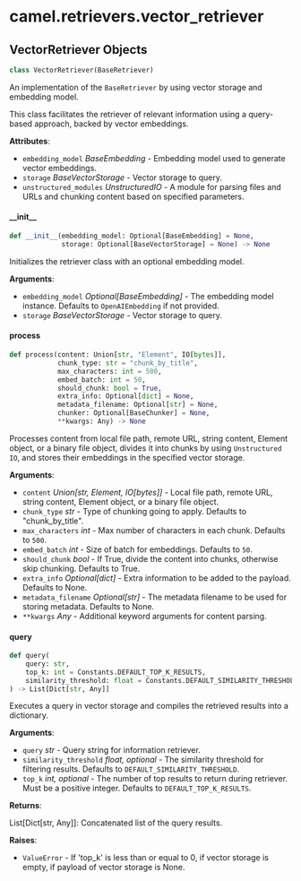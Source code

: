 <a id="camel.retrievers.vector_retriever"></a>

# camel.retrievers.vector\_retriever

<a id="camel.retrievers.vector_retriever.VectorRetriever"></a>

## VectorRetriever Objects

```python
class VectorRetriever(BaseRetriever)
```

An implementation of the `BaseRetriever` by using vector storage and
embedding model.

This class facilitates the retriever of relevant information using a
query-based approach, backed by vector embeddings.

**Attributes**:

- `embedding_model` _BaseEmbedding_ - Embedding model used to generate
  vector embeddings.
- `storage` _BaseVectorStorage_ - Vector storage to query.
- `unstructured_modules` _UnstructuredIO_ - A module for parsing files and
  URLs and chunking content based on specified parameters.

<a id="camel.retrievers.vector_retriever.VectorRetriever.__init__"></a>

#### \_\_init\_\_

```python
def __init__(embedding_model: Optional[BaseEmbedding] = None,
             storage: Optional[BaseVectorStorage] = None) -> None
```

Initializes the retriever class with an optional embedding model.

**Arguments**:

- `embedding_model` _Optional[BaseEmbedding]_ - The embedding model
  instance. Defaults to `OpenAIEmbedding` if not provided.
- `storage` _BaseVectorStorage_ - Vector storage to query.

<a id="camel.retrievers.vector_retriever.VectorRetriever.process"></a>

#### process

```python
def process(content: Union[str, "Element", IO[bytes]],
            chunk_type: str = "chunk_by_title",
            max_characters: int = 500,
            embed_batch: int = 50,
            should_chunk: bool = True,
            extra_info: Optional[dict] = None,
            metadata_filename: Optional[str] = None,
            chunker: Optional[BaseChunker] = None,
            **kwargs: Any) -> None
```

Processes content from local file path, remote URL, string
content, Element object, or a binary file object, divides it into
chunks by using `Unstructured IO`, and stores their embeddings in the
specified vector storage.

**Arguments**:

- `content` _Union[str, Element, IO[bytes]]_ - Local file path, remote
  URL, string content, Element object, or a binary file object.
- `chunk_type` _str_ - Type of chunking going to apply. Defaults to
  "chunk_by_title".
- `max_characters` _int_ - Max number of characters in each chunk.
  Defaults to `500`.
- `embed_batch` _int_ - Size of batch for embeddings. Defaults to `50`.
- `should_chunk` _bool_ - If True, divide the content into chunks,
  otherwise skip chunking. Defaults to True.
- `extra_info` _Optional[dict]_ - Extra information to be added
  to the payload. Defaults to None.
- `metadata_filename` _Optional[str]_ - The metadata filename to be
  used for storing metadata. Defaults to None.
- `**kwargs` _Any_ - Additional keyword arguments for content parsing.

<a id="camel.retrievers.vector_retriever.VectorRetriever.query"></a>

#### query

```python
def query(
    query: str,
    top_k: int = Constants.DEFAULT_TOP_K_RESULTS,
    similarity_threshold: float = Constants.DEFAULT_SIMILARITY_THRESHOLD
) -> List[Dict[str, Any]]
```

Executes a query in vector storage and compiles the retrieved
results into a dictionary.

**Arguments**:

- `query` _str_ - Query string for information retriever.
- `similarity_threshold` _float, optional_ - The similarity threshold
  for filtering results. Defaults to
  `DEFAULT_SIMILARITY_THRESHOLD`.
- `top_k` _int, optional_ - The number of top results to return during
  retriever. Must be a positive integer. Defaults to
  `DEFAULT_TOP_K_RESULTS`.
  

**Returns**:

  List[Dict[str, Any]]: Concatenated list of the query results.
  

**Raises**:

- `ValueError` - If 'top_k' is less than or equal to 0, if vector
  storage is empty, if payload of vector storage is None.

